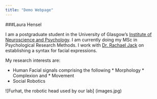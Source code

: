 ```yaml
---
title: "Demo Webpage"
---
```



###Laura Hensel

I am a postgraduate student in the University of Glasgow's
[Institute of Neuroscience and Psychology](http://www.gla.ac.uk/researchinstitutes/neurosciencepsychology/). I am currently doing my MSc in Psychological Research Methods.
I work with [Dr. Rachael Jack](https://www.gla.ac.uk/schools/psychology/staff/rachaeljack/) on establishing a syntax for facial expressions.

My research interests are:

* Human Facial signals comprising the following
      * Morphology
      * Complexion and
      * Movement
* Social Robotics

![Furhat, the robotic head used by our lab] (images\Furhat.jpg)
